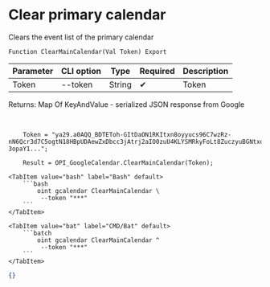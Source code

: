 ﻿---
sidebar_position: 4
description: Clear primary calendar and other functions to work with Google Calendar in the Open Integration Package, a free open-source integration library for 1C:Enterprise 8, OneScript and CLI
keywords: [1C, 1С, 1С:Enterprise, 1С:Enterprise 8.3, API, Integration, Services, Exchange, OneScript, CLI, Google Calendar]
---


# Clear primary calendar
 Clears the event list of the primary calendar



`Function ClearMainCalendar(Val Token) Export`

  | Parameter | CLI option | Type | Required | Description |
  |-|-|-|-|-|
  | Token | --token | String | &#x2714; | Token |

  
  Returns:  Map Of KeyAndValue - serialized JSON response from Google

<br/>



```bsl title="1C:Enterprise/OneScript code example"
    Token = "ya29.a0AQQ_BDTEToh-GItDaON1RKItxn8oyyucs96C7wzRz-nN6Qcr3d7C5ogtN18HBpUDAewZxDbcc3jAtrj2aIO0zuU4KLYSMRkyFoLt8ZuczyuBGNtxdl-3opaY1...";

    Result = OPI_GoogleCalendar.ClearMainCalendar(Token);
```
 

 <Tabs>
  
    <TabItem value="bash" label="Bash" default>
        ```bash
            oint gcalendar ClearMainCalendar \
             --token "***"
        ```
    </TabItem>
  
    <TabItem value="bat" label="CMD/Bat" default>
        ```batch
            oint gcalendar ClearMainCalendar ^
             --token "***"
        ```
    </TabItem>
</Tabs>


```json title="Result"
{}
```
